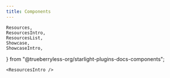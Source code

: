 ```yaml
---
title: Components
---
```


    Resources,
    ResourcesIntro,
    ResourcesList,
    Showcase,
    ShowcaseIntro,
} from "@trueberryless-org/starlight-plugins-docs-components";


```mdx
<ResourcesIntro />
```

<Preview>

<ResourcesIntro />

</Preview>
